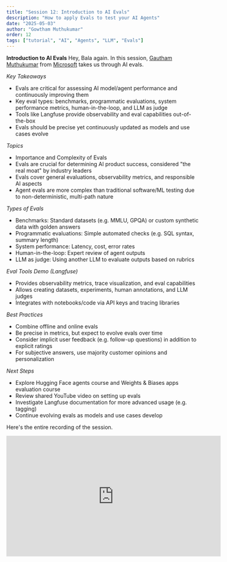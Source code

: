 ```yaml
---
title: "Session 12: Introduction to AI Evals"
description: "How to apply Evals to test your AI Agents"
date: "2025-05-03"
author: "Gowtham Muthukumar"
order: 12
tags: ["tutorial", "AI", "Agents", "LLM", "Evals"]
---
```


**Introduction to AI Evals**
Hey, Bala again. In this session, [Gautham Muthukumar](https://www.linkedin.com/in/gautham-muthukumar-6a01334b/) from [Microsoft](microsoft.com) takes us through AI evals.

*Key Takeaways*
- Evals are critical for assessing AI model/agent performance and continuously improving them
- Key eval types: benchmarks, programmatic evaluations, system performance metrics, human-in-the-loop, and LLM as judge
- Tools like Langfuse provide observability and eval capabilities out-of-the-box
- Evals should be precise yet continuously updated as models and use cases evolve

*Topics*
- Importance and Complexity of Evals
- Evals are crucial for determining AI product success, considered "the real moat" by industry leaders
- Evals cover general evaluations, observability metrics, and responsible AI aspects
- Agent evals are more complex than traditional software/ML testing due to non-deterministic, multi-path nature

*Types of Evals*
- Benchmarks: Standard datasets (e.g. MMLU, GPQA) or custom synthetic data with golden answers
- Programmatic evaluations: Simple automated checks (e.g. SQL syntax, summary length)
- System performance: Latency, cost, error rates
- Human-in-the-loop: Expert review of agent outputs
- LLM as judge: Using another LLM to evaluate outputs based on rubrics

*Eval Tools Demo (Langfuse)*
- Provides observability metrics, trace visualization, and eval capabilities
- Allows creating datasets, experiments, human annotations, and LLM judges
- Integrates with notebooks/code via API keys and tracing libraries

*Best Practices*
- Combine offline and online evals
- Be precise in metrics, but expect to evolve evals over time
- Consider implicit user feedback (e.g. follow-up questions) in addition to explicit ratings
- For subjective answers, use majority customer opinions and personalization

*Next Steps*
- Explore Hugging Face agents course and Weights & Biases apps evaluation course
- Review shared YouTube video on setting up evals
- Investigate Langfuse documentation for more advanced usage (e.g. tagging)
- Continue evolving evals as models and use cases develop

Here's the entire recording of the session.

<div style={{ display: 'flex', justifyContent: 'center', margin: '2rem 0' }}>
  <iframe 
    width="560" 
    height="315" 
    src="https://www.youtube.com/embed/yFfGhKHsR-I" 
    title="Applied AI Session 12: Introduction to AI evals" 
    frameBorder="0" 
    allow="accelerometer; autoplay; clipboard-write; encrypted-media; gyroscope; picture-in-picture" 
    allowFullScreen
  ></iframe>
</div>